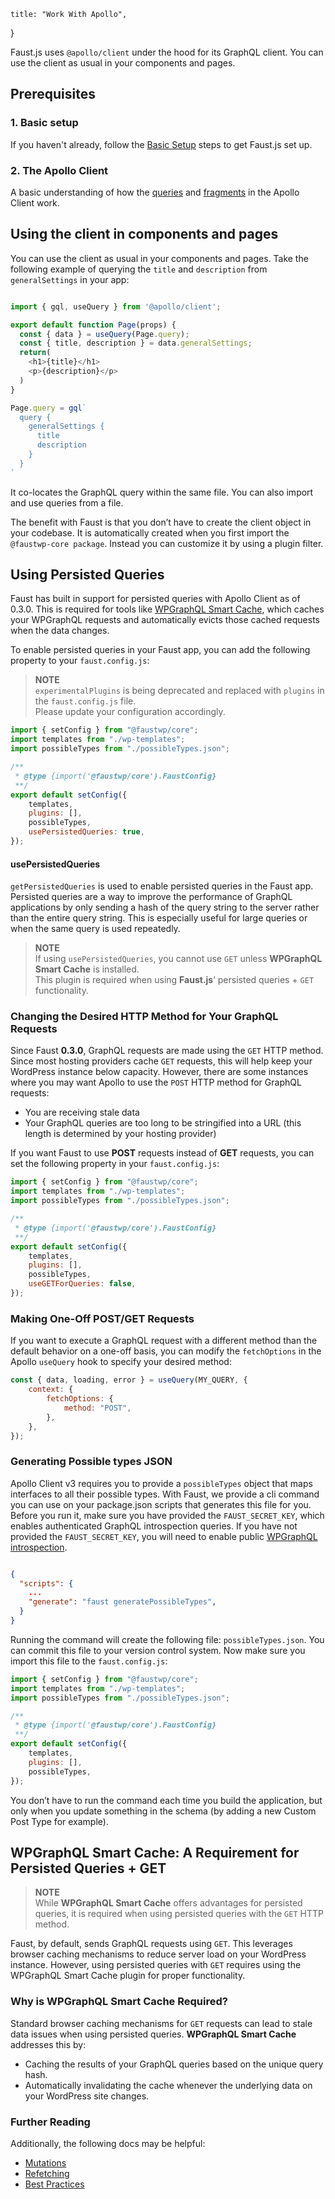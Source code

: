     title: "Work With Apollo",

}

Faust.js uses `@apollo/client` under the hood for its GraphQL client. You can use the client as usual in your components and pages.

## Prerequisites

### 1. Basic setup

If you haven't already, follow the [Basic Setup](/docs/how-to/basic-setup/) steps to get Faust.js set up.

### 2. The Apollo Client

A basic understanding of how the [queries](https://www.apollographql.com/docs/react/data/queries) and [fragments](https://www.apollographql.com/docs/react/data/fragments) in the Apollo Client work.

## Using the client in components and pages

You can use the client as usual in your components and pages. Take the following example of querying the `title` and `description` from `generalSettings` in your app:

```js {12-19}title="page/SamplePage.js"

import { gql, useQuery } from '@apollo/client';

export default function Page(props) {
  const { data } = useQuery(Page.query);
  const { title, description } = data.generalSettings;
  return(
    <h1>{title}</h1>
    <p>{description}</p>
  )
}

Page.query = gql`
  query {
    generalSettings {
      title
      description
    }
  }
`
```

It co-locates the GraphQL query within the same file. You can also import and use queries from a file.

The benefit with Faust is that you don’t have to create the client object in your codebase. It is automatically created when you first import the `@faustwp-core package`. Instead you can customize it by using a plugin filter.

## Using Persisted Queries

Faust has built in support for persisted queries with Apollo Client as of 0.3.0. This is required for tools like [WPGraphQL Smart Cache](https://wordpress.org/plugins/wpgraphql-smart-cache/), which caches your WPGraphQL requests and automatically evicts those cached requests when the data changes.

To enable persisted queries in your Faust app, you can add the following property to your `faust.config.js`:

> **NOTE**  
> `experimentalPlugins` is being deprecated and replaced with `plugins` in the `faust.config.js` file.  
> Please update your configuration accordingly.

```js {12}title="faust.config.js"
import { setConfig } from "@faustwp/core";
import templates from "./wp-templates";
import possibleTypes from "./possibleTypes.json";

/**
 * @type {import('@faustwp/core').FaustConfig}
 **/
export default setConfig({
	templates,
	plugins: [],
	possibleTypes,
	usePersistedQueries: true,
});
```

#### usePersistedQueries

`getPersistedQueries` is used to enable persisted queries in the Faust app. Persisted queries are a way to improve the performance of GraphQL applications by only sending a hash of the query string to the server rather than the entire query string. This is especially useful for large queries or when the same query is used repeatedly.

> **NOTE**  
> If using `usePersistedQueries`, you cannot use `GET` unless **WPGraphQL Smart Cache** is installed.  
> This plugin is required when using **Faust.js**’ persisted queries + `GET` functionality.

### Changing the Desired HTTP Method for Your GraphQL Requests

Since Faust **0.3.0**, GraphQL requests are made using the `GET` HTTP method. Since most hosting providers cache `GET` requests, this will help keep your WordPress instance below capacity. However, there are some instances where you may want Apollo to use the `POST` HTTP method for GraphQL requests:

- You are receiving stale data
- Your GraphQL queries are too long to be stringified into a URL (this length is determined by your hosting provider)

If you want Faust to use **POST** requests instead of **GET** requests, you can set the following property in your `faust.config.js`:

```js {12}title="faust.config.js"
import { setConfig } from "@faustwp/core";
import templates from "./wp-templates";
import possibleTypes from "./possibleTypes.json";

/**
 * @type {import('@faustwp/core').FaustConfig}
 **/
export default setConfig({
	templates,
	plugins: [],
	possibleTypes,
	useGETForQueries: false,
});
```

### Making One-Off POST/GET Requests

If you want to execute a GraphQL request with a different method than the default behavior on a one-off basis, you can modify the `fetchOptions` in the Apollo `useQuery` hook to specify your desired method:

```js
const { data, loading, error } = useQuery(MY_QUERY, {
	context: {
		fetchOptions: {
			method: "POST",
		},
	},
});
```

### Generating Possible types JSON

Apollo Client v3 requires you to provide a `possibleTypes` object that maps interfaces to all their possible types. With Faust, we provide a cli command you can use on your package.json scripts that generates this file for you. Before you run it, make sure you have provided the `FAUST_SECRET_KEY`, which enables authenticated GraphQL introspection queries. If you have not provided the `FAUST_SECRET_KEY`, you will need to enable public [WPGraphQL introspection](https://www.wpgraphql.com/docs/security#introspection-disabled-by-default).

```json title="package.json"

{
  "scripts": {
    ...
    "generate": "faust generatePossibleTypes",
  }
}

```

Running the command will create the following file: `possibleTypes.json`. You can commit this file to your version control system. Now make sure you import this file to the `faust.config.js`:

```js {3, 11}title="faust.config.js"
import { setConfig } from "@faustwp/core";
import templates from "./wp-templates";
import possibleTypes from "./possibleTypes.json";

/**
 * @type {import('@faustwp/core').FaustConfig}
 **/
export default setConfig({
	templates,
	plugins: [],
	possibleTypes,
});
```

You don’t have to run the command each time you build the application, but only when you update something in the schema (by adding a new Custom Post Type for example).

## WPGraphQL Smart Cache: A Requirement for Persisted Queries + GET

> **NOTE**  
> While **WPGraphQL Smart Cache** offers advantages for persisted queries, it is required when using persisted queries with the `GET` HTTP method.

Faust, by default, sends GraphQL requests using `GET`. This leverages browser caching mechanisms to reduce server load on your WordPress instance. However, using persisted queries with `GET` requires using the WPGraphQL Smart Cache plugin for proper functionality.

### Why is WPGraphQL Smart Cache Required?

Standard browser caching mechanisms for `GET` requests can lead to stale data issues when using persisted queries. **WPGraphQL Smart Cache** addresses this by:

- Caching the results of your GraphQL queries based on the unique query hash.
- Automatically invalidating the cache whenever the underlying data on your WordPress site changes.

### Further Reading

Additionally, the following docs may be helpful:

- [Mutations](https://www.apollographql.com/docs/react/data/mutations)
- [Refetching](https://www.apollographql.com/docs/react/data/refetching)
- [Best Practices](https://www.apollographql.com/docs/react/data/operation-best-practices)

